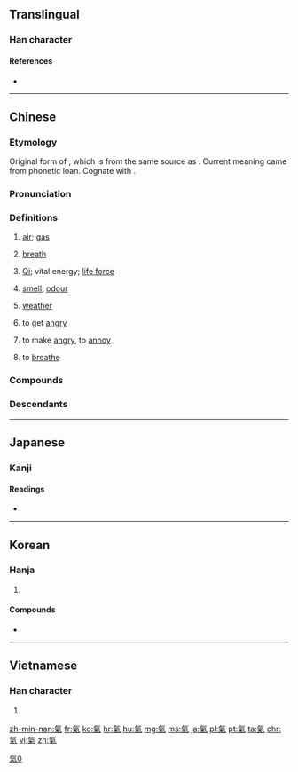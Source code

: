 {{also|气|気|炁}}
==Translingual==
{{ja-forms|[[気]]|[[气]]|[[氣]]}}

===Han character===
{{Han char|rn=84|rad=气|as=06|sn=10|four=8091<sub>7</sub>|canj=人弓火木 (ONFD)|ids=⿹[[气]][[米]]}}

====References====
* {{Han ref|kx=0599.120|dkj=17059|dj=0990.260|hdz=32011.140|uh=6C23|ud=27683|bh=AEF0|bd=44784}}

----

==Chinese==
{{zh-forms|s=气}}

===Etymology===
Original form of {{zh-l|餼|to present rice as a gift}}, which is from the same source as {{zh-l|乞|to endow, to beg}}. Current meaning came from phonetic loan. Cognate with {{zh-l|愾|anger, hatred}}.

===Pronunciation===
{{zh-pron
|m=qì
|ma=Zh-qì.ogg
|c=hei3
|h=pfs=hi
|md=ké
|mn=khì/khùi
|mn_note=khùi - vernacular, khì - literary
|w=2qi
|mc=y
|oc=y
|cat=n,v
}}

===Definitions===
{{zh-hanzi}}

# [[air]]; [[gas]]
#: {{zh-l|天然氣|natural gas}}
#: {{zh-usex|出去 透 透 '''氣'''！|Go out to breath fresh '''air'''!}}
#: {{zh-usex|輪胎 漏 '''氣''' 了。|The tire leaks '''air'''.}}
# [[breath]]
#: {{zh-usex|喘不過'''氣''' 來|to be out of '''breath'''}}
#: {{zh-usex|我 會 戰鬥 到 最后 一 口 '''氣'''。|I will fight to my last '''breath'''.}}
# {{cx|Chinese philosophy|lang=zh}} [[qi|Qi]]; vital energy; [[life force]]
# [[smell]]; [[odour]]
#: {{zh-l|氣味|smell}}
#: {{zh-usex|把 廚炊 的 煙火 '''氣''' 從 衣服 上 去掉 是 很 難 的。|It is difficult to remove the '''smell''' of cooking from clothes.}}
# [[weather]]
#: {{zh-l|天氣|weather}}
# to get [[angry]]
#: {{zh-l|生氣|to get angry}}
# to make [[angry]], to [[annoy]]
#: {{zh-usex|別 '''氣''' 我！|Don't '''annoy''' me!}}
# to [[breathe]]

===Compounds===
{{der5
| {{zh-l|氣昂昂/气昂昂}}
| {{zh-l|氣泵/气泵}}
| {{zh-l|氣不打一處來/气不打一处来}}
| {{zh-l|氣不忿兒/气不忿儿}}
| {{zh-l|氣不公/气不公}}
| {{zh-l|氣不過/气不过}}
| {{zh-l|氣不平/气不平}}
| {{zh-l|氣沖沖/气冲冲}}
| {{zh-l|氣沖牛鬥/气冲牛斗}}
| {{zh-l|氣沖鬥牛/气冲斗牛}}
| {{zh-l|氣沖霄漢/气冲霄汉}}
| {{zh-l|氣喘/气喘}}
| {{zh-l|氣喘喘/气喘喘}}
| {{zh-l|氣喘吁吁/气喘吁吁}}
| {{zh-l|氣窗/气窗}}
| {{zh-l|氣錘/气锤}}
| {{zh-l|氣粗/气粗}}
| {{zh-l|氣墊/气垫}}
| {{zh-l|氣墊船/气垫船}}
| {{zh-l|氣度/气度}}
| {{zh-l|氣短/气短}}
| {{zh-l|氣閥/气阀}}
| {{zh-l|氣氛/气氛}}
| {{zh-l|氣忿忿/气忿忿}}
| {{zh-l|氣憤/气愤}}
| {{zh-l|氣概/气概}}
| {{zh-l|氣割/气割}}
| {{zh-l|氣功/气功}}
| {{zh-l|氣鼓鼓/气鼓鼓}}
| {{zh-l|氣管/气管}}
| {{zh-l|氣管炎/气管炎}}
| {{zh-l|氣貫長虹/气贯长虹}}
| {{zh-l|氣鍋/气锅}}
| {{zh-l|氣焊/气焊}}
| {{zh-l|氣哼哼/气哼哼}}
| {{zh-l|氣候/气候}}
| {{zh-l|氣呼呼/气呼呼}}
| {{zh-l|氣化/气化}}
| {{zh-l|氣話/气话}}
| {{zh-l|氣火/气火}}
| {{zh-l|氣急/气急}}
| {{zh-l|氣急敗壞/气急败坏}}
| {{zh-l|氣節/气节}}
| {{zh-l|氣井/气井}}
| {{zh-l|氣撅撅/气撅撅}}
| {{zh-l|氣絕/气绝}}
| {{zh-l|氣厥/气厥}}
| {{zh-l|氣孔/气孔}}
| {{zh-l|氣浪/气浪}}
| {{zh-l|氣類/气类}}
| {{zh-l|氣力/气力}}
| {{zh-l|氣量/气量}}
| {{zh-l|氣流/气流}}
| {{zh-l|氣脈/气脉}}
| {{zh-l|氣門/气门}}
| {{zh-l|氣門心/气门心}}
| {{zh-l|氣悶/气闷}}
| {{zh-l|氣囊/气囊}}
| {{zh-l|氣囔囔/气囔囔}}
| {{zh-l|氣惱/气恼}}
| {{zh-l|氣餒/气馁}}
| {{zh-l|氣逆/气逆}}
| {{zh-l|氣派/气派}}
| {{zh-l|氣泡/气泡}}
| {{zh-l|氣魄/气魄}}
| {{zh-l|氣槍/气枪}}
| {{zh-l|氣球/气球}}
| {{zh-l|氣兒不打一處來/气儿不打一处来}}
| {{zh-l|氣兒不順/气儿不顺}}
| {{zh-l|氣人/气人}}
| {{zh-l|氣嗓/气嗓}}
| {{zh-l|氣色/气色}}
| {{zh-l|氣盛/气盛}}
| {{zh-l|氣勢/气势}}
| {{zh-l|氣勢磅礴/气势磅礴}}
| {{zh-l|氣勢洶洶/气势汹汹}}
| {{zh-l|氣數/气数}}
| {{zh-l|氣態/气态}}
| {{zh-l|氣體/气体}}
| {{zh-l|氣田/气田}}
| {{zh-l|氣筒/气筒}}
| {{zh-l|氣頭上/气头上}}
| {{zh-l|氣團/气团}}
| {{zh-l|氣吞山河/气吞山河}}
| {{zh-l|氣味/气味}}
| {{zh-l|氣溫/气温}}
| {{zh-l|氣息/气息}}
| {{zh-l|氣息奄奄/气息奄奄}}
| {{zh-l|氣象/气象}}
| {{zh-l|氣象臺/气象台}}
| {{zh-l|氣象萬千/气象万千}}
| {{zh-l|氣象學/气象学}}
| {{zh-l|氣象站/气象站}}
| {{zh-l|氣性/气性}}
| {{zh-l|氣洶洶/气汹汹}}
| {{zh-l|氣胸/气胸}}
| {{zh-l|氣咻咻/气咻咻}}
| {{zh-l|氣籲籲/气吁吁}}
| {{zh-l|氣虛/气虚}}
| {{zh-l|氣壓/气压}}
| {{zh-l|氣壓表/气压表}}
| {{zh-l|氣眼/气眼}}
| {{zh-l|氣焰/气焰}}
| {{zh-l|氣宇/气宇}}
| {{zh-l|氣運/气运}}
| {{zh-l|氣韻/气韵}}
| {{zh-l|氣質/气质}}
| {{zh-l|氣壯山河/气壮山河}}
}}

===Descendants===
{{Sinoxenic-word|氣|s=気|き|기|khí}}

{{zh-cat|Elementary|Intermediate}}

----

==Japanese==

===Kanji===
{{ja-kanji|grade=|rs=气06|style=ky|shin=気}}

====Readings====
* {{ja-readings|on=[[き]] (ki), [[け]] (ke)|kun=[[いき]] (iki)}}

----

==Korean==

===Hanja===
{{ko-hanja|hangeul=기|eumhun=|mr=ki|y=ki}}

# {{defn|lang=ko|sort=气06}}

====Compounds====
* {{l|ko|感氣|tr=[[감기]], gamgi}}
----

==Vietnamese==

===Han character===
{{vi-hantu|[[khí]]|rs=气06}}

# {{defn|lang=vi|sort=气06}}

[[Category:CJKV characters simplified differently in Japan and China|氣0]]

[[zh-min-nan:氣]]
[[fr:氣]]
[[ko:氣]]
[[hr:氣]]
[[hu:氣]]
[[mg:氣]]
[[ms:氣]]
[[ja:氣]]
[[pl:氣]]
[[pt:氣]]
[[ta:氣]]
[[chr:氣]]
[[vi:氣]]
[[zh:氣]]